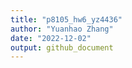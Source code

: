```yaml
---
title: "p8105_hw6_yz4436"
author: "Yuanhao Zhang"
date: "2022-12-02"
output: github_document
---
```


